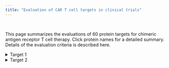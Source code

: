 ```yaml
---
title: "Evaluation of CAR T cell targets in clinical trials"
---
```


<br>

This page summarizes the evaluations of 60 protein targets for chimeric antigen receptor T cell therapy. Click  protein names for a detailed summary. Details of the evaluation criteria is described here.

<details>
  <summary>Target 1</summary>
    <br>Figures. Some text.<br><br>
</details>

<details>
  <summary>Target 2</summary>
    <br>Figures. Some text.<br><br>
</details>